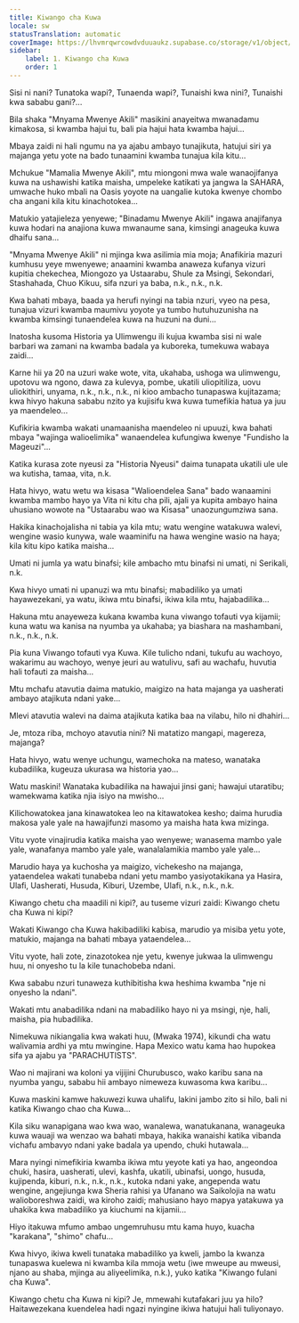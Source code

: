 ```yaml
---
title: Kiwango cha Kuwa
locale: sw
statusTranslation: automatic
coverImage: https://lhvmrqwrcowdvduuaukz.supabase.co/storage/v1/object/public/strapi-uploads/small_cover-tratado-de-psicologia-revolucionaria.webp-5e15e1cec4e0ebebcde5d7fc7565d8fd.webp
sidebar:
    label: 1. Kiwango cha Kuwa
    order: 1
---
```

Sisi ni nani? Tunatoka wapi?, Tunaenda wapi?, Tunaishi kwa nini?, Tunaishi kwa sababu gani?...

Bila shaka "Mnyama Mwenye Akili" masikini anayeitwa mwanadamu kimakosa, si kwamba hajui tu, bali pia hajui hata kwamba hajui...

Mbaya zaidi ni hali ngumu na ya ajabu ambayo tunajikuta, hatujui siri ya majanga yetu yote na bado tunaamini kwamba tunajua kila kitu...

Mchukue "Mamalia Mwenye Akili", mtu miongoni mwa wale wanaojifanya kuwa na ushawishi katika maisha, umpeleke katikati ya jangwa la SAHARA, umwache huko mbali na Oasis yoyote na uangalie kutoka kwenye chombo cha angani kila kitu kinachotokea...

Matukio yatajieleza yenyewe; "Binadamu Mwenye Akili" ingawa anajifanya kuwa hodari na anajiona kuwa mwanaume sana, kimsingi anageuka kuwa dhaifu sana...

"Mnyama Mwenye Akili" ni mjinga kwa asilimia mia moja; Anafikiria mazuri kumhusu yeye mwenyewe; anaamini kwamba anaweza kufanya vizuri kupitia chekechea, Miongozo ya Ustaarabu, Shule za Msingi, Sekondari, Stashahada, Chuo Kikuu, sifa nzuri ya baba, n.k., n.k., n.k.

Kwa bahati mbaya, baada ya herufi nyingi na tabia nzuri, vyeo na pesa, tunajua vizuri kwamba maumivu yoyote ya tumbo hutuhuzunisha na kwamba kimsingi tunaendelea kuwa na huzuni na duni...

Inatosha kusoma Historia ya Ulimwengu ili kujua kwamba sisi ni wale barbari wa zamani na kwamba badala ya kuboreka, tumekuwa wabaya zaidi...

Karne hii ya 20 na uzuri wake wote, vita, ukahaba, ushoga wa ulimwengu, upotovu wa ngono, dawa za kulevya, pombe, ukatili uliopitiliza, uovu uliokithiri, unyama, n.k., n.k., n.k., ni kioo ambacho tunapaswa kujitazama; kwa hivyo hakuna sababu nzito ya kujisifu kwa kuwa tumefikia hatua ya juu ya maendeleo...

Kufikiria kwamba wakati unamaanisha maendeleo ni upuuzi, kwa bahati mbaya "wajinga walioelimika" wanaendelea kufungiwa kwenye "Fundisho la Mageuzi"...

Katika kurasa zote nyeusi za "Historia Nyeusi" daima tunapata ukatili ule ule wa kutisha, tamaa, vita, n.k.

Hata hivyo, watu wetu wa kisasa "Walioendelea Sana" bado wanaamini kwamba mambo hayo ya Vita ni kitu cha pili, ajali ya kupita ambayo haina uhusiano wowote na "Ustaarabu wao wa Kisasa" unaozungumziwa sana.

Hakika kinachojalisha ni tabia ya kila mtu; watu wengine watakuwa walevi, wengine wasio kunywa, wale waaminifu na hawa wengine wasio na haya; kila kitu kipo katika maisha...

Umati ni jumla ya watu binafsi; kile ambacho mtu binafsi ni umati, ni Serikali, n.k.

Kwa hivyo umati ni upanuzi wa mtu binafsi; mabadiliko ya umati hayawezekani, ya watu, ikiwa mtu binafsi, ikiwa kila mtu, hajabadilika...

Hakuna mtu anayeweza kukana kwamba kuna viwango tofauti vya kijamii; kuna watu wa kanisa na nyumba ya ukahaba; ya biashara na mashambani, n.k., n.k., n.k.

Pia kuna Viwango tofauti vya Kuwa. Kile tulicho ndani, tukufu au wachoyo, wakarimu au wachoyo, wenye jeuri au watulivu, safi au wachafu, huvutia hali tofauti za maisha...

Mtu mchafu atavutia daima matukio, maigizo na hata majanga ya uasherati ambayo atajikuta ndani yake...

Mlevi atavutia walevi na daima atajikuta katika baa na vilabu, hilo ni dhahiri...

Je, mtoza riba, mchoyo atavutia nini? Ni matatizo mangapi, magereza, majanga?

Hata hivyo, watu wenye uchungu, wamechoka na mateso, wanataka kubadilika, kugeuza ukurasa wa historia yao...

Watu maskini! Wanataka kubadilika na hawajui jinsi gani; hawajui utaratibu; wamekwama katika njia isiyo na mwisho...

Kilichowatokea jana kinawatokea leo na kitawatokea kesho; daima hurudia makosa yale yale na hawajifunzi masomo ya maisha hata kwa mizinga.

Vitu vyote vinajirudia katika maisha yao wenyewe; wanasema mambo yale yale, wanafanya mambo yale yale, wanalalamikia mambo yale yale...

Marudio haya ya kuchosha ya maigizo, vichekesho na majanga, yataendelea wakati tunabeba ndani yetu mambo yasiyotakikana ya Hasira, Ulafi, Uasherati, Husuda, Kiburi, Uzembe, Ulafi, n.k., n.k., n.k.

Kiwango chetu cha maadili ni kipi?, au tuseme vizuri zaidi: Kiwango chetu cha Kuwa ni kipi?

Wakati Kiwango cha Kuwa hakibadiliki kabisa, marudio ya misiba yetu yote, matukio, majanga na bahati mbaya yataendelea...

Vitu vyote, hali zote, zinazotokea nje yetu, kwenye jukwaa la ulimwengu huu, ni onyesho tu la kile tunachobeba ndani.

Kwa sababu nzuri tunaweza kuthibitisha kwa heshima kwamba "nje ni onyesho la ndani".

Wakati mtu anabadilika ndani na mabadiliko hayo ni ya msingi, nje, hali, maisha, pia hubadilika.

Nimekuwa nikiangalia kwa wakati huu, (Mwaka 1974), kikundi cha watu walivamia ardhi ya mtu mwingine. Hapa Mexico watu kama hao hupokea sifa ya ajabu ya "PARACHUTISTS".

Wao ni majirani wa koloni ya vijijini Churubusco, wako karibu sana na nyumba yangu, sababu hii ambayo nimeweza kuwasoma kwa karibu...

Kuwa maskini kamwe hakuwezi kuwa uhalifu, lakini jambo zito si hilo, bali ni katika Kiwango chao cha Kuwa...

Kila siku wanapigana wao kwa wao, wanalewa, wanatukanana, wanageuka kuwa wauaji wa wenzao wa bahati mbaya, hakika wanaishi katika vibanda vichafu ambavyo ndani yake badala ya upendo, chuki hutawala...

Mara nyingi nimefikiria kwamba ikiwa mtu yeyote kati ya hao, angeondoa chuki, hasira, uasherati, ulevi, kashfa, ukatili, ubinafsi, uongo, husuda, kujipenda, kiburi, n.k., n.k., n.k., kutoka ndani yake, angependa watu wengine, angejiunga kwa Sheria rahisi ya Ufanano wa Saikolojia na watu walioboreshwa zaidi, wa kiroho zaidi; mahusiano hayo mapya yatakuwa ya uhakika kwa mabadiliko ya kiuchumi na kijamii...

Hiyo itakuwa mfumo ambao ungemruhusu mtu kama huyo, kuacha "karakana", "shimo" chafu...

Kwa hivyo, ikiwa kweli tunataka mabadiliko ya kweli, jambo la kwanza tunapaswa kuelewa ni kwamba kila mmoja wetu (iwe mweupe au mweusi, njano au shaba, mjinga au aliyeelimika, n.k.), yuko katika "Kiwango fulani cha Kuwa".

Kiwango chetu cha Kuwa ni kipi? Je, mmewahi kutafakari juu ya hilo? Haitawezekana kuendelea hadi ngazi nyingine ikiwa hatujui hali tuliyonayo.

